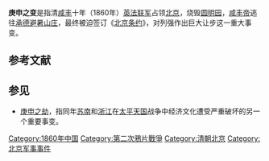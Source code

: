 {{unreferenced|time=2018-05-29T03:23:33+00:00}}
'''庚申之变'''是指清[[咸丰_(年号)|咸丰]]十年（1860年）[[英法联军|英法联军]]占领[[北京|北京]]，烧毁[[圆明园|圆明园]]，[[咸丰帝|咸丰帝]]逃往[[承德避暑山庄|承德避暑山庄]]，最终被迫签订《[[北京条约|北京条约]]》，对列强作出巨大让步这一重大事变。

== 参考文献 ==
{{Reflist}}

== 参见 ==
* [[庚申之劫|庚申之劫]]，指同年[[苏南|苏南]]和[[浙江|浙江]]在[[太平天国|太平天国]]战争中经济文化遭受严重破坏的另一个重要事变。

[[Category:1860年中国|Category:1860年中国]]
[[Category:第二次鴉片戰爭|Category:第二次鴉片戰爭]]
[[Category:清朝北京|Category:清朝北京]]
[[Category:北京军事事件|Category:北京军事事件]]